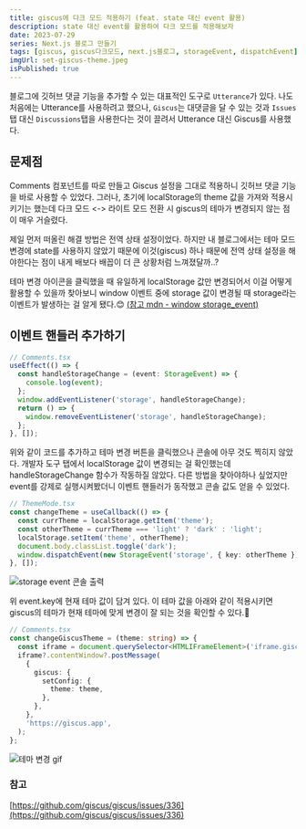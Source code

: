 ```yaml
---
title: giscus에 다크 모드 적용하기 (feat. state 대신 event 활용)
description: state 대신 event를 활용하여 다크 모드를 적용해보자
date: 2023-07-29
series: Next.js 블로그 만들기
tags: [giscus, giscus다크모드, next.js블로그, storageEvent, dispatchEvent]
imgUrl: set-giscus-theme.jpeg
isPublished: true
---
```


블로그에 깃허브 댓글 기능을 추가할 수 있는 대표적인 도구로 `Utterance`가 있다. 나도 처음에는 Utterance를 사용하려고 했으나, `Giscus`는 대댓글을 달 수 있는 것과 `Issues` 탭 대신 `Discussions`탭을 사용한다는 것이 끌려서 Utterance 대신 Giscus를 사용했다.

## 문제점

Comments 컴포넌트를 따로 만들고 Giscus 설정을 그대로 적용하니 깃허브 댓글 기능을 바로 사용할 수 있었다. 그러나, 초기에 localStorage의 theme 값을 가져와 적용시키기는 했는데 다크 모드 \<-\> 라이트 모드 전환 시 giscus의 테마가 변경되지 않는 점이 매우 거슬렸다.

제일 먼저 떠올린 해결 방법은 전역 상태 설정이었다. 하지만 내 블로그에서는 테마 모드 변경에 state를 사용하지 않았기 때문에 이것(giscus) 하나 때문에 전역 상태 설정을 해야한다는 점이 내게 배보다 배꼽이 더 큰 상황처럼 느껴졌달까..?

테마 변경 아이콘을 클릭했을 때 유일하게 localStorage 값만 변경되어서 이걸 어떻게 활용할 수 있을까 찾아보니 window 이벤트 중에 storage 값이 변경될 때 storage라는 이벤트가 발생하는 걸 알게 됐다.😊 [(참고 mdn - window storage_event)](https://developer.mozilla.org/en-US/docs/Web/API/Window/storage_event)

## 이벤트 핸들러 추가하기

```ts
// Comments.tsx
useEffect(() => {
  const handleStorageChange = (event: StorageEvent) => {
    console.log(event);
  };
  window.addEventListener('storage', handleStorageChange);
  return () => {
    window.removeEventListener('storage', handleStorageChange);
  };
}, []);
```

위와 같이 코드를 추가하고 테마 변경 버튼을 클릭했으나 콘솔에 아무 것도 찍히지 않았다. 개발자 도구 탭에서 localStorage 값이 변경되는 걸 확인했는데 handleStorageChange 함수가 작동하질 않았다. 다른 방법을 찾아야하나 싶었지만 event를 강제로 실행시켜봤더니 이벤트 핸들러가 동작했고 콘솔 값도 얻을 수 있었다.

```ts
// ThemeMode.tsx
const changeTheme = useCallback(() => {
  const currTheme = localStorage.getItem('theme');
  const otherTheme = currTheme === 'light' ? 'dark' : 'light';
  localStorage.setItem('theme', otherTheme);
  document.body.classList.toggle('dark');
  window.dispatchEvent(new StorageEvent('storage', { key: otherTheme })); // 💡 새로 추가
}, []);
```

![storage event 콘솔 출력](../posts/blog/set-giscus-theme/storageevent.jpeg)

위 event.key에 현재 테마 값이 담겨 있다. 이 테마 값을 아래와 같이 적용시키면 giscus의 테마가 현재 테마에 맞게 변경이 잘 되는 것을 확인할 수 있다.🎉

```ts
// Comments.tsx
const changeGiscusTheme = (theme: string) => {
  const iframe = document.querySelector<HTMLIFrameElement>('iframe.giscus-frame');
  iframe?.contentWindow?.postMessage(
    {
      giscus: {
        setConfig: {
          theme: theme,
        },
      },
    },
    'https://giscus.app',
  );
};
```

![테마 변경 gif](https://github.com/yunjeoming/yuns-blog/assets/76480300/78567552-7a87-4e62-ad10-41c96bca7545)


### 참고
[https://github.com/giscus/giscus/issues/336](https://github.com/giscus/giscus/issues/336)
